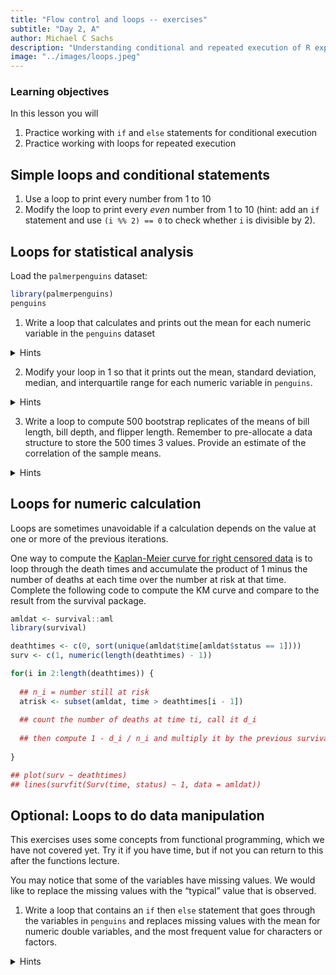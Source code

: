 ```yaml
---
title: "Flow control and loops -- exercises"
subtitle: "Day 2, A"
author: Michael C Sachs
description: "Understanding conditional and repeated execution of R expressions"
image: "../images/loops.jpeg"
---
```



### Learning objectives {.alert .alert-success}

In this lesson you will 

1. Practice working with `if` and `else` statements for conditional execution
2. Practice working with loops for repeated execution


## Simple loops and conditional statements

1. Use a loop to print every number from 1 to 10
2. Modify the loop to print every _even_ number from 1 to 10 (hint: add an `if` statement and use `(i %% 2) == 0` to check whether `i` is divisible by 2).



## Loops for statistical analysis

Load the `palmerpenguins` dataset: 

```r
library(palmerpenguins)
penguins
```


1. Write a loop that calculates and prints out the mean for each numeric variable in the `penguins` dataset

<details>
<summary>Hints</summary>
- How do you determine if a variable is numeric? You can use the `is.numeric` function, which returns TRUE or FALSE
- Inside a loop, sometimes `R` does not print things to the console, so you need to wrap them in the `print` function, e.g., `print(mean(x))` inside the loop. 
</details>

2. Modify your loop in 1 so that it prints out the mean, standard deviation, median, and interquartile range for each numeric variable in `penguins`. 

<details>
<summary>Hints</summary>
- Use a nested loop where one of the iterators is the name of a function. To retrieve a function by name, use the `get` function, e.g., `get("mean")` returns the mean function, which can then saved as an intermediate object and be used like any other function. 
</details>

3. Write a loop to compute 500 bootstrap replicates of the means of bill length, bill depth, and flipper length. Remember to pre-allocate a data structure to store the 500 times 3 values. Provide an estimate of the correlation of the sample means.

<details>
<summary>Hints</summary>
- To get a bootstrap sample of a vector, use the `sample` function with the argument `replace = TRUE`.
- You can store the replicates in a matrix with 500 rows and 3 columns. Refer to the [data structures lecture](../lectures/data-structures.html) for information about indexing matrices.
</details>


## Loops for numeric calculation

Loops are sometimes unavoidable if a calculation depends on the value at one or more of the previous iterations. 


One way to compute the [Kaplan-Meier curve for right censored data](https://en.wikipedia.org/wiki/Kaplan%E2%80%93Meier_estimator) is to loop through the death times and accumulate the product of 1 minus the number of deaths at each time over the number at risk at that time. Complete the following code to compute the KM curve and compare to the result from the survival package. 

```r
amldat <- survival::aml
library(survival)

deathtimes <- c(0, sort(unique(amldat$time[amldat$status == 1])))
surv <- c(1, numeric(length(deathtimes) - 1))

for(i in 2:length(deathtimes)) {
  
  ## n_i = number still at risk
  atrisk <- subset(amldat, time > deathtimes[i - 1])
  
  ## count the number of deaths at time ti, call it d_i
  
  ## then compute 1 - d_i / n_i and multiply it by the previous survival probability
  
}

## plot(surv ~ deathtimes)
## lines(survfit(Surv(time, status) ~ 1, data = amldat))
```


## __Optional__: Loops to do data manipulation


::: {.callout-important}
This exercises uses some concepts from functional programming, which we have not covered yet. Try it if you have time, but if not you can return to this after the functions lecture.
:::


You may notice that some of the variables have missing values. We would like to replace the missing values with the "typical" value that is observed. 

1. Write a loop that contains an `if` then `else` statement that goes through the variables in `penguins` and replaces missing values with the mean for numeric double variables, and the most frequent value for characters or factors. 

<details>
<summary>Hints</summary>
- Use this function to calculate the mode in a way that returns the same data type.

```r
my_mode <- function(x) {
  
  converter <- get(paste0("as.", class(x)))
  tab <- table(x) |> sort(decreasing = TRUE) 
  names(tab)[1] |> converter()
  
}
```

- Inside the loop you will need to check whether the variable is of type "double". Do this using the `is.double` function, which returns a TRUE or FALSE.
- To assign a new value `m` to only the missing elements of a vector `x`, you can do the following `x[is.na(x)] <- m`. Refer to the [data structures lecture](../lectures/data-structures.html) for information about indexing vectors
</details>


